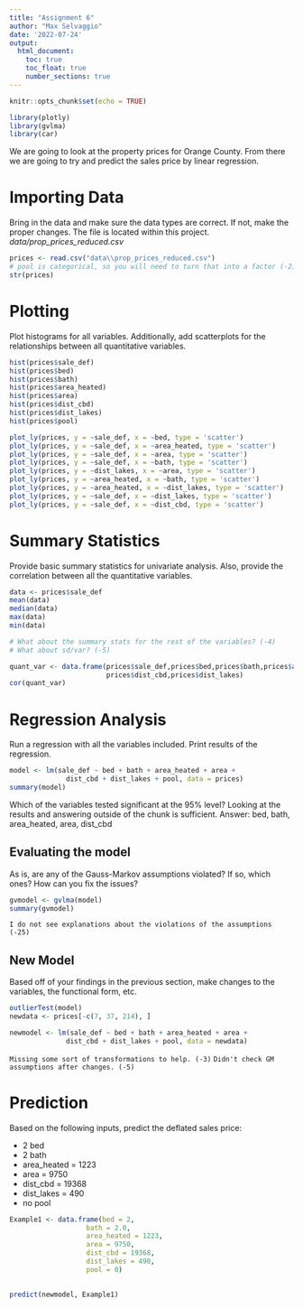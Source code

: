 ```yaml
---
title: "Assignment 6"
author: "Max Selvaggio"
date: '2022-07-24'
output: 
  html_document:
    toc: true
    toc_float: true
    number_sections: true
---
```


```r
knitr::opts_chunk$set(echo = TRUE)
```

```r
library(plotly)
library(gvlma)
library(car)
```

We are going to look at the property prices for Orange County. From there we are going to try and predict the sales price by linear regression.

# Importing Data 

Bring in the data and make sure the data types are correct. If not, make the proper changes. The file is located within this project. *data/prop_prices_reduced.csv*

```r
prices <- read.csv("data\\prop_prices_reduced.csv")
# pool is categorical, so you will need to turn that into a factor (-2)
str(prices)
```


# Plotting

Plot histograms for all variables. Additionally, add scatterplots for the relationships between all quantitative variables.

```r
hist(prices$sale_def)
hist(prices$bed)
hist(prices$bath)
hist(prices$area_heated)
hist(prices$area)
hist(prices$dist_cbd)
hist(prices$dist_lakes)
hist(prices$pool)

plot_ly(prices, y = ~sale_def, x = ~bed, type = 'scatter')
plot_ly(prices, y = ~sale_def, x = ~area_heated, type = 'scatter')
plot_ly(prices, y = ~sale_def, x = ~area, type = 'scatter')
plot_ly(prices, y = ~sale_def, x = ~bath, type = 'scatter')
plot_ly(prices, y = ~dist_lakes, x = ~area, type = 'scatter')
plot_ly(prices, y = ~area_heated, x = ~bath, type = 'scatter')
plot_ly(prices, y = ~area_heated, x = ~dist_lakes, type = 'scatter')
plot_ly(prices, y = ~sale_def, x = ~dist_lakes, type = 'scatter')
plot_ly(prices, y = ~sale_def, x = ~dist_cbd, type = 'scatter')

```

# Summary Statistics

Provide basic summary statistics for univariate analysis. Also, provide the correlation between all the quantitative variables.

```r
data <- prices$sale_def
mean(data)
median(data)
max(data)
min(data)

# What about the summary stats for the rest of the variables? (-4)
# What about sd/var? (-5)

quant_var <- data.frame(prices$sale_def,prices$bed,prices$bath,prices$area_heated,prices$area,
                        prices$dist_cbd,prices$dist_lakes)
cor(quant_var)
```

# Regression Analysis

Run a regression with all the variables included. Print results of the regression.

```r
model <- lm(sale_def ~ bed + bath + area_heated + area + 
              dist_cbd + dist_lakes + pool, data = prices)
summary(model)
```

Which of the variables tested significant at the 95% level? Looking at the results and answering outside of the chunk is sufficient.
Answer: bed, bath, area_heated, area, dist_cbd

## Evaluating the model

As is, are any of the Gauss-Markov assumptions violated? If so, which ones? How can you fix the issues?

```r
gvmodel <- gvlma(model)
summary(gvmodel)

```

`I do not see explanations about the violations of the assumptions (-25)`

## New Model

Based off of your findings in the previous section, make changes to the variables, the functional form, etc.

```r
outlierTest(model)
newdata <- prices[-c(7, 37, 214), ]

newmodel <- lm(sale_def ~ bed + bath + area_heated + area + 
              dist_cbd + dist_lakes + pool, data = newdata)
```

`Missing some sort of transformations to help. (-3)`
`Didn't check GM assumptions after changes. (-5)`

# Prediction

Based on the following inputs, predict the deflated sales price:

- 2 bed
- 2 bath
- area_heated = 1223
- area = 9750
- dist_cbd = 19368
- dist_lakes = 490
- no pool

```r
Example1 <- data.frame(bed = 2,
                   bath = 2.0,
                   area_heated = 1223,
                   area = 9750,
                   dist_cbd = 19368,
                   dist_lakes = 490,
                   pool = 0)
                   

predict(newmodel, Example1)
 
```
